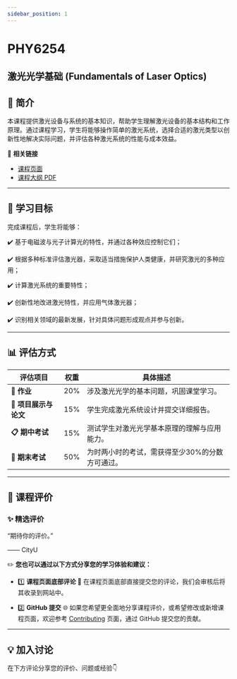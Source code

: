 ```yaml
---
sidebar_position: 1
---
```


# PHY6254
## 激光光学基础 (Fundamentals of Laser Optics)

## **📘 简介**
本课程提供激光设备与系统的基本知识，帮助学生理解激光设备的基本结构和工作原理。通过课程学习，学生将能够操作简单的激光系统，选择合适的激光类型以创新性地解决实际问题，并评估各种激光系统的性能与成本效益。

🔗 **相关链接**
- [课程页面](https://www.cityu.edu.hk/catalogue/pg/202526/course/PHY6254.htm)
- [课程大纲 PDF](https://www.cityu.edu.hk/catalogue/pg/202526/course/PHY6254.pdf)

---

## **🎯 学习目标**

完成课程后，学生将能够：

✔️ 基于电磁波与光子计算光的特性，并通过各种效应控制它们；

✔️ 根据多种标准评估激光器，采取适当措施保护人类健康，并研究激光的多种应用；

✔️ 计算激光系统的重要特性；

✔️ 创新性地改进激光特性，并应用气体激光器；

✔️ 识别相关领域的最新发展，针对具体问题形成观点并参与创新。

---

## **📊 评估方式**

| **评估项目**            | **权重** | **具体描述**                                                                                       |
|------------------------|---------|---------------------------------------------------------------------------------------------------|
| **📂 作业**             | 20%      | 涉及激光光学的基本问题，巩固课堂学习。                                                               |
| **📂 项目展示与论文**    | 15%      | 学生完成激光系统设计并提交详细报告。                                                                  |
| **📋 期中考试**          | 15%      | 测试学生对激光光学基本原理的理解与应用能力。                                                           |
| **📝 期末考试**         | 50%      | 为时两小时的考试，需获得至少30%的分数方可通过。                                                        |

---

## **💬 课程评价**

### ✨ **精选评价**
<div className={commentStyles.commentBox}>
    <p className={commentStyles.commentText}>
        “期待你的评价。”
    </p>
    <p className={commentStyles.commentAuthor}>—— CityU</p>
</div>

✏️ **您也可以通过以下方式分享您的学习体验和建议：**

- 1️⃣ **课程页面底部评论**
💬 在课程页面底部直接提交您的评论，我们会审核后将其收录到网站中。

- 2️⃣ **GitHub 提交**
🌐 如果您希望更全面地分享课程评价，或希望修改或新增课程页面，欢迎参考 [Contributing](/contributing) 页面，通过 GitHub 提交您的贡献。

---

## **💡 加入讨论**

在下方评论分享您的评价、问题或经验👇
<Utterances />
